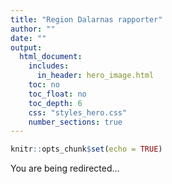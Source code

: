 ```yaml
---
title: "Region Dalarnas rapporter"
author: ""
date: ""
output: 
  html_document:
    includes:
      in_header: hero_image.html
    toc: no
    toc_float: no
    toc_depth: 6
    css: "styles_hero.css"
    number_sections: true
---
```


```r
knitr::opts_chunk$set(echo = TRUE)
```

<script>
  window.location.href = "https://www.regiondalarna.se/verksamhet/regional-utveckling/statistik-och-rapporter/";
</script>

You are being redirected...

